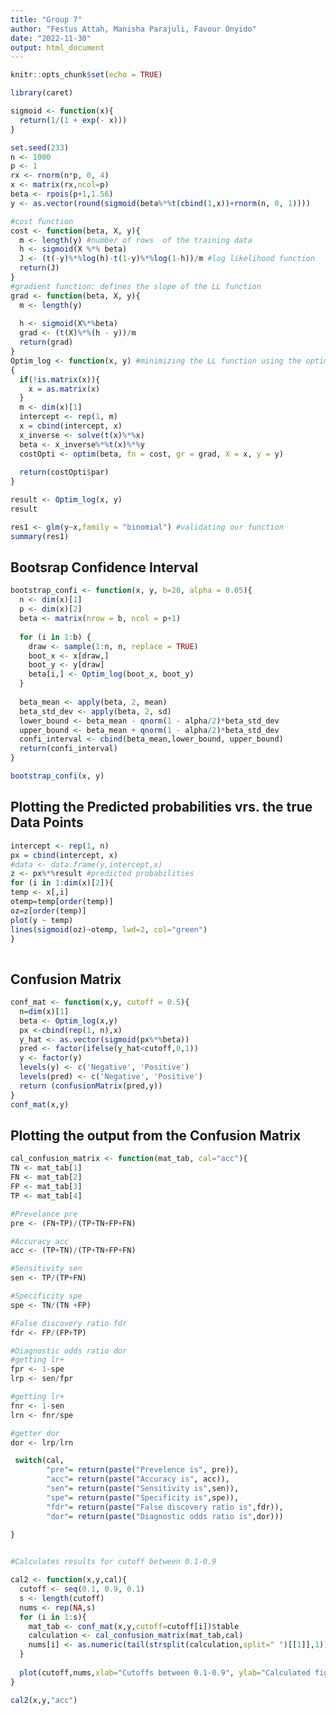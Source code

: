 ```yaml
---
title: "Group 7"
author: "Festus Attah, Manisha Parajuli, Favour Onyido"
date: "2022-11-30"
output: html_document
---
```



```r
knitr::opts_chunk$set(echo = TRUE)
```

```r
library(caret)
```


```r
sigmoid <- function(x){
  return(1/(1 + exp(- x)))
}
```

```r
set.seed(233)
n <- 1000
p <- 1
rx <- rnorm(n*p, 0, 4)
x <- matrix(rx,ncol=p)
beta <- rpois(p+1,1.56)
y <- as.vector(round(sigmoid(beta%*%t(cbind(1,x))+rnorm(n, 0, 1))))
```

```r
#cost function
cost <- function(beta, X, y){
  m <- length(y) #number of rows  of the training data
  h <- sigmoid(X %*% beta)
  J <- (t(-y)%*%log(h)-t(1-y)%*%log(1-h))/m #log likelihood function
  return(J)
}
#gradient function: defines the slope of the LL function
grad <- function(beta, X, y){
  m <- length(y) 
  
  h <- sigmoid(X%*%beta)
  grad <- (t(X)%*%(h - y))/m
  return(grad)
}
Optim_log <- function(x, y) #minimizing the LL function using the optim function
{
  if(!is.matrix(x)){
    x = as.matrix(x)
  }
  m <- dim(x)[1]
  intercept <- rep(1, m)
  x = cbind(intercept, x)
  x_inverse <- solve(t(x)%*%x)
  beta <- x_inverse%*%t(x)%*%y
  costOpti <- optim(beta, fn = cost, gr = grad, X = x, y = y)
  
  return(costOpti$par)
}
```




```r
result <- Optim_log(x, y)
result
```



```r
res1 <- glm(y~x,family = "binomial") #validating our function 
summary(res1)
```
## Bootsrap Confidence Interval

```r
bootstrap_confi <- function(x, y, b=20, alpha = 0.05){
  n <- dim(x)[1]
  p <- dim(x)[2]
  beta <- matrix(nrow = b, ncol = p+1)
  
  for (i in 1:b) {
    draw <- sample(1:n, n, replace = TRUE)
    boot_x <- x[draw,]
    boot_y <- y[draw]
    beta[i,] <- Optim_log(boot_x, boot_y)
  }
  
  beta_mean <- apply(beta, 2, mean) 
  beta_std_dev <- apply(beta, 2, sd) 
  lower_bound <- beta_mean - qnorm(1 - alpha/2)*beta_std_dev
  upper_bound <- beta_mean + qnorm(1 - alpha/2)*beta_std_dev
  confi_interval <- cbind(beta_mean,lower_bound, upper_bound)
  return(confi_interval)
}
```


```r
bootstrap_confi(x, y)
```
## Plotting the Predicted probabilities vrs. the true Data Points
```r
intercept <- rep(1, n)
px = cbind(intercept, x)
#data <- data.frame(y,intercept,x)
z <- px%*%result #predicted probabilities 
for (i in 1:dim(x)[2]){
temp <- x[,i]
otemp=temp[order(temp)]
oz=z[order(temp)]
plot(y ~ temp)
lines(sigmoid(oz)~otemp, lwd=2, col="green")  
}
     
```


## Confusion Matrix 

```r
conf_mat <- function(x,y, cutoff = 0.5){
  n=dim(x)[1]
  beta <- Optim_log(x,y)
  px <-cbind(rep(1, n),x)
  y_hat <- as.vector(sigmoid(px%*%beta))
  pred <- factor(ifelse(y_hat<cutoff,0,1))
  y <- factor(y)
  levels(y) <- c('Negative', 'Positive')
  levels(pred) <- c('Negative', 'Positive')
  return (confusionMatrix(pred,y))
}
conf_mat(x,y)
```


## Plotting the output from the Confusion Matrix
```r


cal_confusion_matrix <- function(mat_tab, cal="acc"){
TN <- mat_tab[1]
FN <- mat_tab[2]
FP <- mat_tab[3]
TP <- mat_tab[4]

#Prevelance pre
pre <- (FN+TP)/(TP+TN+FP+FN)

#Accuracy acc
acc <- (TP+TN)/(TP+TN+FP+FN)

#Sensitivity sen
sen <- TP/(TP+FN)

#Specificity spe
spe <- TN/(TN +FP)

#False discovery ratio fdr
fdr <- FP/(FP+TP)

#Diagnostic odds ratio dor
#getting lr+
fpr <- 1-spe
lrp <- sen/fpr

#getting lr+
fnr <- 1-sen
lrn <- fnr/spe

#getter dor
dor <- lrp/lrn

 switch(cal,
        "pre"= return(paste("Prevelence is", pre)),
        "acc"= return(paste("Accuracy is", acc)),
        "sen"= return(paste("Sensitivity is",sen)),
        "spe"= return(paste("Specificity is",spe)),
        "fdr"= return(paste("False discovery ratio is",fdr)),
        "dor"= return(paste("Diagnostic odds ratio is",dor)))

}
  

```

```r
#Calculates results for cutoff between 0.1-0.9

cal2 <- function(x,y,cal){
  cutoff <- seq(0.1, 0.9, 0.1)
  s <- length(cutoff)
  nums <- rep(NA,s)
  for (i in 1:s){
    mat_tab <- conf_mat(x,y,cutoff=cutoff[i])$table
    calculation <- cal_confusion_matrix(mat_tab,cal)
    nums[i] <- as.numeric(tail(strsplit(calculation,split=" ")[[1]],1))
  }
  
  plot(cutoff,nums,xlab="Cutoffs between 0.1-0.9", ylab="Calculated figures")
}

```

```r
cal2(x,y,"acc")
```